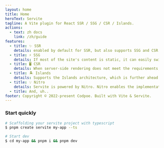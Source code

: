 ```yaml
---
layout: home
title: Home
heroText: Servite
tagline: A Vite plugin for React SSR / SSG / CSR / Islands.
actions:
  - text: zh docs
    link: /zh/guide
features:
  - title: ✨ SSR
    details: enabled by default for SSR, but also supports SSG and CSR.
  - title: ⚡️ SSG
    details: If most of the site's content is static, it can easily switch to SSG.
  - title: 🖥 CSR
    details: When server-side rendering does not meet the requirements, you can also switch to CSR for pure browser-side rendering.
  - title: 🏝 Islands
    details: Supports the Islands architecture, which is further ahead than SSG and has better performance.
  - title: 💡 Nitro
    details: Servite is powered by Nitro. Nitro enables the implementation of APIs and middleware.
  - title: And, uh..
footer: Copyright © 2022-present Codpoe. Built with Vite & Servite.
---
```


### Start quickly

```bash
# Scaffolding your servite project with typescript
$ pnpm create servite my-app --ts

# Start dev
$ cd my-app && pnpm i && pnpm dev
```
